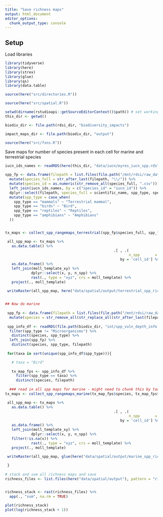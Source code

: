 ```yaml
---
title: "Save richness maps"
output: html_document
editor_options: 
  chunk_output_type: console
---
```


## Setup

Load libraries

```r

library(tidyverse)
library(here)
library(strex)
library(glue)
library(qs)
library(data.table)

source(here("src/directories.R"))

source(here("src/spatial.R"))

setwd(dirname(rstudioapi::getSourceEditorContext()$path)) # set working directory to where this script is located
this_dir <- getwd()

biodiv_dir <- file.path(rdsi_dir, "biodiversity_impacts")

impact_maps_dir <- file.path(biodiv_dir, "output")

source(here("src/fxns.R"))

```

Save maps for number of species present in each cell for marine and terrestrial species

```r
iucn_ids_names <- readRDS(here(this_dir, "data/iucn/eyres_iucn_spp.rds"))

spp_fp <- data.frame(filepath = list.files(file.path("/mnt/rdsi/raw_data/AOH_eyres/reprojected_mol_csv_fin"), full.names = TRUE)) %>%
  mutate(species_full = str_after_last(filepath, "\\/")) %>%
  mutate(species_id = as.numeric(str_remove_all(species_full, ".csv"))) %>%
  left_join(iucn_ids_names, by = c("species_id" = "iucn_id")) %>%
  dplyr::select(filepath, species_full = scientific_name, spp_type, species_id) %>%
  mutate(spp_type = case_when(
    spp_type == "mammals" ~ "Terrestrial mammal", 
    spp_type == "birds" ~ "Bird",
    spp_type == "reptiles" ~ "Reptiles",
    spp_type == "amphibians" ~ "Amphibians"
  ))


tx_maps <- collect_spp_rangemaps_terrestrial(spp_fp$species_full, spp_fp$filepath)

 all_spp_map <- tx_maps %>%
   as.data.table() %>%
                                                  .[ , .(
                                                         n_spp       = length(unique(species_full))),
                                                     by = 'cell_id'] %>%
   as.data.frame() %>%
   left_join(moll_template_xy) %>%
            dplyr::select(x, y, n_spp) %>%
            rast(., type = "xyz", crs = moll_template) %>%
   project(., moll_template)
 
 writeRaster(all_spp_map, here("data/spatial/output/terrestrial_spp_richness.tif"), overwrite = TRUE)


## Now do marine
 
 spp_fp <- data.frame(filepath = list.files(file.path("/mnt/rdsi/raw_data/aquamaps/reprojected_mol_csv"), full.names = TRUE)) %>%
  mutate(species = str_remove_all(str_replace_all(str_after_last(filepath, "\\/"), "_", " "), ".csv"))
 
 spp_info_df <- readRDS(file.path(biodiv_dir, "int/spp_vuln_depth_info.rds")) %>%
  filter(spp_type != "Microorganisms") %>%
   distinct(species, spp_type) %>%
  left_join(spp_fp) %>%
   distinct(species, spp_type, filepath)
 
 for(taxa in sort(unique(spp_info_df$spp_type))){

   # taxa = "Bird"
  
   tx_map_fps <- spp_info_df %>%
     filter(spp_type == taxa) %>%
     distinct(species, filepath)
   
  ### read in all spp maps for marine - might need to chunk this by taxon
tx_maps <- collect_spp_rangemaps_marine(tx_map_fps$species, tx_map_fps$filepath)

 all_spp_map <- tx_maps %>%
   as.data.table() %>%
                                                  .[ , .(
                                                         n_spp       = length(unique(species))),
                                                     by = 'cell_id'] %>%
   as.data.frame() %>%
   left_join(moll_template_xy) %>%
            dplyr::select(x, y, n_spp) %>%
   filter(!is.na(x)) %>%
            rast(., type = "xyz", crs = moll_template) %>%
   project(., moll_template)
 
 writeRaster(all_spp_map, glue(here("data/spatial/output/marine_spp_richness_{taxa}.tif")), overwrite = TRUE)

 }
 
# stack and sum all richness maps and save 
richness_files <- list.files(here("data/spatial/output"), pattern = "richness", full.names = TRUE) 


richness_stack <- rast(richness_files) %>%
  app(., "sum", na.rm = TRUE)
  
plot(richness_stack)
plot(log(richness_stack + 1))
  
```









